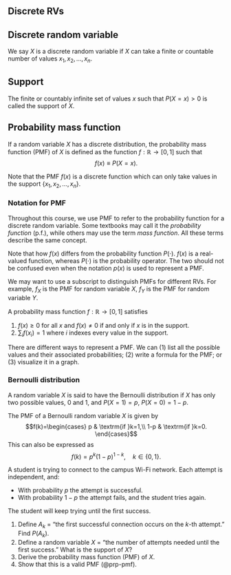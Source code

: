 ## Discrete RVs

::: {#def-disrv}
## Discrete random variable

We say $X$ is a discrete random variable if $X$ can take a finite or
countable number of values $x_1,x_2, \ldots,x_n$.
:::

::: {#def-supp}
## Support

The finite or countably infinite set of values $x$ such that $P(X=x)>0$
is called the support of $X$.
:::

::: {#def-pmf}
## Probability mass function

If a random variable $X$ has a discrete distribution, the probability
mass function (PMF) of $X$ is defined as the function $f:\mathbb{R}\to[0,1]$ 
such that $$f(x) \equiv P(X=x).$$
:::

Note that the PMF $f(x)$ is a discrete function which can only take 
values in the support $\{x_1,x_2, \ldots,x_n\}$.

::: callout-note
### Notation for PMF

Throughout this course, we use PMF to refer to the probability function for
a discrete random variable. Some textbooks may call it the *probability function* 
(p.f.), while others may use the term *mass function*. All these terms describe 
the same concept.

Note that how $f(x)$ differs from the probability function $P(\cdot)$.
$f(x)$ is a real-valued function, whereas $P(\cdot)$ is the probability
operator. The two should not be confused even when the notation $p(x)$ 
is used to represent a PMF.

We may want to use a subscript to distinguish PMFs for different RVs.
For example, $f_{X}$ is the PMF for random variable $X$, $f_{Y}$ 
is the PMF for random variable $Y$.
:::

::: {#prp-pmf}
A probability mass function $f:\mathbb{R}\to[0,1]$ satisfies

1. $f(x)\geq 0$ for all $x$ and $f(x)\neq 0$ if and only if $x$ is in the support.
2. $\sum_{i} f(x_i)=1$ where $i$ indexes every value in the support.
:::

There are different ways to represent a PMF. We can (1) list all the
possible values and their associated probabilities; (2) write a formula
for the PMF; or (3) visualize it in a graph.

::: {#exm-drv-1}
### Bernoulli distribution
A random variable $X$ is said to have the Bernoulli distribution if
$X$ has only two possible values, $0$ and $1$, and $P(X=1)=p$,
$P(X=0)=1-p$. 

The PMF of a Bernoulli random variable $X$ is given by
$$f(k)=\begin{cases}
p & \textrm{if }k=1,\\
1-p & \textrm{if }k=0.
\end{cases}$$
This can also be expressed as
$$f(k)=p^{k}(1-p)^{1-k},\quad k\in\left\{ 0,1\right\} .$$
:::

::: {#exm-disc-1}
A student is trying to connect to the campus Wi-Fi network. Each attempt
is independent, and:

-   With probability $p$ the attempt is successful.
-   With probability $1-p$ the attempt fails, and the student tries
    again.

The student will keep trying until the first success.

1.  Define $A_k$ = "the first successful connection occurs on
    the $k$-th attempt." Find $P(A_k)$.
2.  Define a random variable $X$ = "the number of attempts needed until
    the first success." What is the support of $X$?
3.  Derive the probability mass function (PMF) of $X$.
4.  Show that this is a valid PMF (@prp-pmf).
:::
